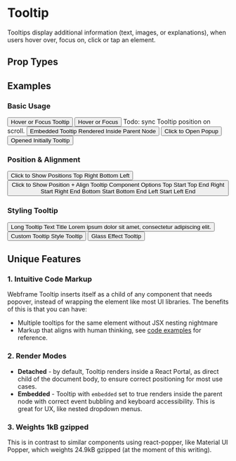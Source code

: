 
# Tooltip

Tooltips display additional information (text, images, or explanations), when users hover over, focus on, click or tap an element.

## Prop Types

<PropsTable component={Tooltip} />

## Examples

### Basic Usage

<CodeExample desc='Default Tooltip'>
  <Button>
    <Text>Hover or Focus</Text>
    <Tooltip>Tooltip</Tooltip>
  </Button>
</CodeExample>

<CodeExample desc='As `tooltip` property of `Button`'>
  <Button tooltip='Tooltip'>
    <Text>Hover or Focus</Text>
  </Button>
</CodeExample>

<Callout emoji="🚨">
  Todo: sync Tooltip position on scroll.
</Callout>

<CodeExample desc='Render Tooltip inside parent node'>
  <Button>
    <Text>Embedded Tooltip</Text>
    <Tooltip embedded on='click'>Rendered Inside Parent Node</Tooltip>
  </Button>
</CodeExample>

<CodeExample desc='Open or close popup on click'>
  <Button>
    <Text>Click to Open</Text>
    <Tooltip on='click'>Popup</Tooltip>
  </Button>
</CodeExample>

<CodeExample desc='Show Tooltip initially'>
  <Button>
    <Text>Opened Initially</Text>
    <Tooltip open>Tooltip</Tooltip>
  </Button>
</CodeExample>

### Position & Alignment

<CodeExample desc='Tooltip Position'>
  <Button>
    <Text>Click to Show Positions</Text>
    <Tooltip on='click' position='top'>Top</Tooltip>
    <Tooltip on='click' position='right'>Right</Tooltip>
    <Tooltip on='click' position='bottom'>Bottom</Tooltip>
    <Tooltip on='click' position='left'>Left</Tooltip>
  </Button>
</CodeExample>

<CodeExample desc='Aligning within Position'>
  <Button>
    <View>
      <Text className='padding'>Click to Show Position + Align</Text>
      <Text className='padding'>Tooltip Component Options</Text>
    </View>
    <Tooltip on='click' position='top' align='start'>Top Start</Tooltip>
    <Tooltip on='click' position='top' align='end'>Top End</Tooltip>
    <Tooltip on='click' position='right' align='start'>Right Start</Tooltip>
    <Tooltip on='click' position='right' align='end'>Right End</Tooltip>
    <Tooltip on='click' position='bottom' align='start'>Bottom Start</Tooltip>
    <Tooltip on='click' position='bottom' align='end'>Bottom End</Tooltip>
    <Tooltip on='click' position='left' align='start'>Left Start</Tooltip>
    <Tooltip on='click' position='left' align='end'>Left End</Tooltip>
  </Button>
</CodeExample>

### Styling Tooltip

<CodeExample desc='Tooltip adopts to content size by default'>
  <Button>
    <Text>Long Tooltip Text</Text>
    <Tooltip on={['click', 'hover', 'focus']}>
      <Text className='bold'>Title</Text>
      <Text className='p'>Lorem ipsum dolor sit amet, consectetur adipiscing elit.</Text>
    </Tooltip>
  </Button>
</CodeExample>

<CodeExample desc='Customize Tooltip with `className` or `style`'>
  <Button>
    <Text>Custom Tooltip Style</Text>
    <Tooltip className='bg-primary'
             style={{color: 'white'}}
             on={['click', 'hover', 'focus']}>Tooltip</Tooltip>
  </Button>
</CodeExample>

<CodeExample desc='Glass Theme (popup closes when the cursor is outside the element)'>
  <Button>
    <Text>Glass Effect</Text>
    <Tooltip theme='glass' on={['click', 'hover', 'focus']}>Tooltip</Tooltip>
  </Button>
</CodeExample>

## Unique Features

### 1. Intuitive Code Markup

Webframe Tooltip inserts itself as a child of any component that needs popover, instead of wrapping the element like most UI libraries. The benefits of this is that you can have:
- Multiple tooltips for the same element without JSX nesting nightmare
- Markup that aligns with human thinking, see [code examples](#examples) for reference.

### 2. Render Modes

- **Detached** - by default, Tooltip renders inside a React Portal, as direct child of the document body, to ensure correct positioning for most use cases.
- **Embedded** - Tooltip with `embedded`  set to true renders inside the parent node with correct event bubbling and keyboard accessibility. This is great for UX, like nested dropdown menus.

### 3. Weights 1kB gzipped

This is in contrast to similar components using react-popper, like Material UI Popper, which weights 24.9kB gzipped (at the moment of this writing).
